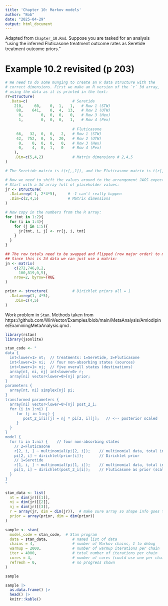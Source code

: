 ```yaml
---
title: 'Chapter 10: Markov models'
author: "Bob"
date: "2025-04-29"
output: html_document
---
```



Adapted from `Chapter_10.Rmd`. Suppose you are tasked for an analysis "using the inferred Fluticasone treatment outcome rates as Seretide treatment outcome priors."

# Example 10.2 revisited (p 203)


```r


# We need to do some munging to create an R data structure with the
# correct dimensions. First we make an R version of the `r` 3d array,
# using the data as it is printed in the text:
rr=structure(
  .Data=c(                    # Seretide
    210,	 60,	0,	1,	 1,	  # Row 1 (STW)
     88,	641,	0,	4,	13,	  # Row 2 (UTW)
      0,		0,	0,	0,	 0,	  # Row 3 (Hex)
      1,		0,	0,	0,	 1,	  # Row 4 (Pex)
    
                              # Fluticasone
     66,   32,	0,	0,	 2,	  # Row 1 (STW)
     42,  752,	0,	5,	20,	  # Row 2 (UTW)
      0,    0,  0,	0,	 0,	  # Row 3 (Hex)
      0,    4,  0,	1,	 0    # Row 4 (Pex)
    ), 
    .Dim=c(5,4,2)             # Matrix dimensions # 2,4,5
)

# The Seretide matrix is t(r[,,1]), and the Fluticasone matrix is t(r[,,2])

# Now we need to shift the values around to the arrangement JAGS expects. 
# Start with a 3d array full of placeholder values:
jr <- structure(
  .Data=rep(-1, 2*4*5),     # -1 can't really happen
  .Dim=c(2,4,5)             # Matrix dimensions
)

# Now copy in the numbers from the R array:
for (tmt in 1:2){
  for (i in 1:4){
    for (j in 1:5){
      jr[tmt, i, j] <- rr[j, i, tmt]
    }
  }
}

## The row totals need to be swapped and flipped (row major order) to match the `r` array.
## Since this is 2d data we can just use a matrix:
jn <- matrix(
    c(272,746,0,2,
      100,819,0,5),
    nrow=2, byrow=TRUE
)

prior <- structure(           # Dirichlet priors all = 1
  .Data=rep(1, 4*5), 
	.Dim=c(4,5)
)

```

Work problem in `Stan`. Methods taken from https://github.com/WinVector/Examples/blob/main/MetaAnalysis/Amlodipine/ExaminingMetaAnalysis.qmd .


```r
library(rstan)
library(jsonlite)
```


```r
stan_code <- "
data {
  int<lower=1> nt;  // treatments: 1=Seretide, 2=Fluticasone
  int<lower=1> ni;  // four non-absorbing states (sources)
  int<lower=1> nj;  // five overall states (destinations)
  array[nt, ni, nj] int<lower=0> r;
  array[ni] vector<lower=0>[nj] prior;
}
parameters {
  array[nt, ni] simplex[nj] pi;
}
transformed parameters {
  array[ni] vector<lower=0>[nj] post_2_i;
  for (i in 1:ni) {
     for (j in 1:nj) {
        post_2_i[i][j] = nj * pi[2, i][j];   // <-- posterior scaled
     }
  }
}
model {
  for (i in 1:ni) {    // four non-absorbing states
    // 2=Fluticasone
    r[2, i, ] ~ multinomial(pi[2, i]);    // multinomial data, total infferred from LHS
    pi[2, i] ~ dirichlet(prior[i]);       // Dirichlet prior
    // 1=Seretide
    r[1, i, ] ~ multinomial(pi[1, i]);    // multinomial data, total infferred from LHS
    pi[1, i] ~ dirichlet(post_2_i[i]);    // Fluticasone as prior (scaled)  <------
  }
}
"
```

```r
stan_data <- list(
  nt = dim(jr)[[1]],
  ni = dim(jr)[[2]],
  nj = dim(jr)[[3]],
  r = array(jr, dim = dim(jr)),  # make sure array so shape info goes through JSON correctly
  prior = array(prior, dim = dim(prior))
)
```

```r
sample <- stan(
  model_code = stan_code,  # Stan program
  data = stan_data,           # named list of data
  chains = 4,                 # number of Markov chains, 1 to debug
  warmup = 2000,              # number of warmup iterations per chain
  iter = 4000,                # total number of iterations per chain
  cores = 4,                  # number of cores (could use one per chain)
  refresh = 0,                # no progress shown
)
```

```r
sample
```

```r
sample |>
  as.data.frame() |>
  head() |>
  knitr::kable()
```



